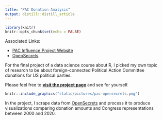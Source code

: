```yaml
---
title: "PAC Donation Analysis"
output: distill::distill_article
---
```


```r
library(knitr)
knitr::opts_chunk$set(echo = FALSE)
```

Associated Links:

- [PAC Influence Project Website](https://nuowenlei.github.io/pac-influence/)
- [OpenSecrets](https://www.opensecrets.org/)

For the final project of a data science course about R, I picked my own topic of research to be about foreign-connected Political Action Committee donations for US political parties.

Please feel free to [**visit the project page**](https://nuowenlei.github.io/pac-influence/) and see for yourself.

```r
knitr::include_graphics("static/pictures/pac-opensecrets.png")
```

In the project, I scrape data from [OpenSecrets](https://www.opensecrets.org/) and process it to produce visualizations comparing donation amounts and Congress representations between 2000 and 2020.
